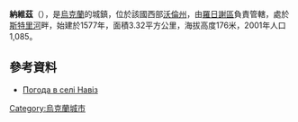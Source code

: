 {{coord|51|4|20|N|25|23|15|E|scale:30000|display=title}}

'''納維茲'''（{{lang-uk|Навіз}}），是[[烏克蘭|烏克蘭]]的城鎮，位於該國西部[[沃倫州|沃倫州]]，由[[羅日謝區|羅日謝區]]負責管轄，處於[[斯特里河|斯特里河]]畔，始建於1577年，面積3.32平方公里，海拔高度176米，2001年人口1,085。

==參考資料==
* [http://weather.in.ua/ua/volynskaja/16508 Погода в селі Навіз]

{{Ukraine-geo-stub}}
[[Category:烏克蘭城市|Category:烏克蘭城市]]